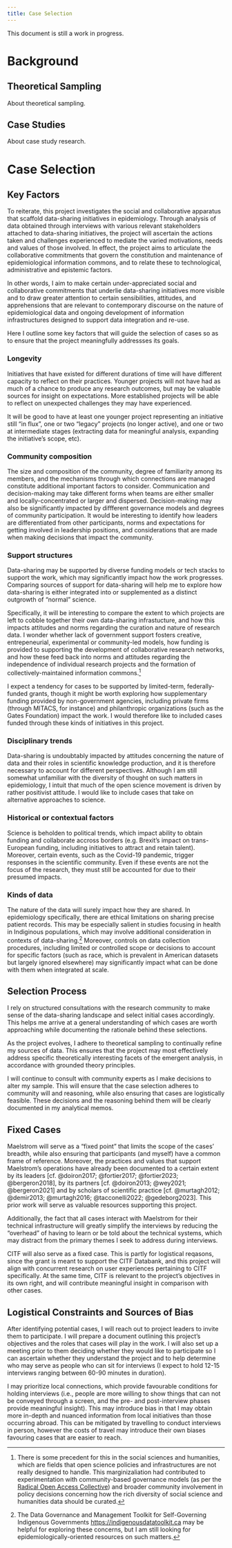 ```yaml
---
title: Case Selection
---
```

::: {.callout-note}
This document is still a work in progress.
:::

# Background
## Theoretical Sampling
About theoretical sampling.

## Case Studies
About case study research.

# Case Selection
## Key Factors
To reiterate, this project investigates the social and collaborative apparatus that scaffold data-sharing initiatives in epidemiology.
Through analysis of data obtained through interviews with various relevant stakeholders attached to data-sharing initiatives, the project will ascertain the actions taken and challenges experienced to mediate the varied motivations, needs and values of those involved.
In effect, the project aims to articulate the collaborative commitments that govern the constitution and maintenance of epidemiological information commons, and to relate these to technological, administrative and epistemic factors.

In other words, I aim to make certain under-appreciated social and collaborative commitments that underlie data-sharing initiatives more visible and to draw greater attention to certain sensibilities, attitudes, and apprehensions that are relevant to contemporary discourse on the nature of epidemiological data and ongoing development of information infrastructures designed to support data integration and re-use.

Here I outline some key factors that will guide the selection of cases so as to ensure that the project meaningfully addressses its goals.

### Longevity
Initiatives that have existed for different durations of time will have different capacity to reflect on their practices.
Younger projects will not have had as much of a chance to produce any research outcomes, but may be valuable sources for insight on expectations.
More established projects will be able to reflect on unexpected challenges they may have experienced.

It will be good to have at least one younger project representing an initiative still "in flux", one or two "legacy" projects (no longer active), and one or two at intermediate stages (extracting data for meaningful analysis, expanding the initiative's scope, etc).

### Community composition
The size and composition of the community, degree of familiarity among its members, and the mechanisms through which connections are managed constitute additional important factors to consider.
Communication and decision-making may take different forms when teams are either smaller and locally-concentrated or larger and dispersed.
Decision-making may also be significantly impacted by diffferent governance models and degrees of community participation.
It would be interesting to identify how leaders are differentiated from other participants, norms and expectations for getting involved in leadership positions, and considerations that are made when making decisions that impact the community.

### Support structures
Data-sharing may be supported by diverse funding models or tech stacks to support the work, which may significantly impact how the work progresses.
Comparing sources of support for data-sharing will help me to explore how data-sharing is either integrated into or supplemented as a distinct outgrowth of "normal" science.

Specifically, it will be interesting to compare the extent to which projects are left to cobble together their own data-sharing infrastucture, and how this impacts attitudes and norms regarding the curation and nature of research data.
I wonder whether lack of government support fosters creative, entrepeneurial, experimental or community-led models, how funding is provided to supporting the development of collaborative research networks, and how these feed back into norms and attitudes regarding the independence of individual research projects and the formation of collectively-maintained information commons.^[There is some precedent for this in the social sciences and humanities, which are fields that open science policies and infrastructures are not really designed to handle. This marginizaliation had contributed to experimentation with community-based governance models (as per the [Radical Open Access Collective](https://radicaloa.postdigitalcultures.org/about/)) and broader community involvement in policy decisions concerning how the rich diversity of social science and humanities data should be curated.]

I expect a tendency for cases to be supported by limited-term, federally-funded grants, though it might be worth exploring how supplementary funding provided by non-government agencies, including private firms (through MITACS, for instance) and philanthropic organizations (such as the Gates Foundation) impact the work.
I would therefore like to included cases funded through these kinds of initiatives in this project.

### Disciplinary trends
Data-sharing is undoubtably impacted by attitudes concerning the nature of data and their roles in scientific knowledge production, and it is therefore necessary to account for different perspectives.
Although I am still somewhat unfamiliar with the diversity of thought on such matters in epidemiology, I intuit that much of the open science movement is driven by rather positivist attitude.
I would like to include cases that take on alternative approaches to science.

### Historical or contextual factors
Science is beholden to political trends, which impact ability to obtain funding and collaborate accross borders (e.g. Brexit's impact on trans-European funding, including initiatives to attract and retain talent).
Moreover, certain events, such as the Covid-19 pandemic, trigger responses in the scientific community.
Even if these events are not the focus of the research, they must still be accounted for due to their presumed impacts.

### Kinds of data
The nature of the data will surely impact how they are shared.
In epidemiology specifically, there are ethical limitations on sharing precise patient records.
This may be especially salient in studies focusing in health in Indiginous populations, which may involve additional consideration in contexts of data-sharing.^[The Data Governance and Management Toolkit for Self-Governing Indigenous Governments [https://indigenousdatatoolkit.ca](https://indigenousdatatoolkit.ca) may be helpful for exploring these concerns, but I am still looking for epidemiologically-oriented resources on such matters.]
Moreover, controls on data collection procedures, including limited or controlled scope or decisions to account for specific factors (such as race, which is prevalent in American datasets but largely ignored elsewhere) may significantly impact what can be done with them when integrated at scale.

## Selection Process
I rely on structured consultations with the research community to make sense of the data-sharing landscape and select initial cases accordingly.
This helps me arrive at a general understanding of which cases are worth approaching while documenting the rationale behind these selections.

As the project evolves, I adhere to theoretical sampling to continually refine my sources of data.
This ensures that the project may most effectively address specific theoretically interesting facets of the emergent analysis, in accordance with grounded theory principles.

I will continue to consult with community experts as I make decisions to alter my sample.
This will ensure that the case selection adheres to community will and reasoning, while also ensuring that cases are logistically feasible.
These decisions and the reasoning behind them will be clearly documented in my analytical memos.

## Fixed Cases
Maelstrom will serve as a "fixed point" that limits the scope of the cases' breadth, while also ensuring that participants (and myself) have a common frame of reference.
Moreover, the practices and values that support Maelstrom's operations have already been documented to a certain extent by its leaders [cf. @doiron2017; @fortier2017; @fortier2023; @bergeron2018], by its partners [cf. @doiron2013; @wey2021; @bergeron2021] and by scholars of scientific practice [cf. @murtagh2012; @demir2013; @murtagh2016; @tacconelli2022; @gedeborg2023].
This prior work will serve as valuable resources supporting this project.

Additionally, the fact that all cases interact with Maelstrom for their technical infrastructure will greatly simplify the interviews by reducing the "overhead" of having to learn or be told about the technical systems, which may distract from the primary themes I seek to address during interviews.

CITF will also serve as a fixed case.
This is partly for logistical reqasons, since the grant is meant to support the CITF Databank, and this project will align with concurrent research on user experiences pertaining to CITF specifically.
At the same time, CITF is relevant to the project's objectives in its own right, and will contribute meaningful insight in comparison with other cases.

## Logistical Constraints and Sources of Bias
After identifying potential cases, I will reach out to project leaders to invite them to participate.
I will prepare a document outlining this project's objectives and the roles that cases will play in the work.
I will also set up a meeting prior to them deciding whether they would like to participate so I can ascertain whether they understand the project and to help determine who may serve as people who can sit for interviews (I expect to hold 12-15 interviews ranging between 60-90 minutes in duration).

I may prioritize local connections, which provide favourable conditions for holding interviews (i.e., people are more willing to show things that can not be conveyed through a screen, and the pre- and post-interview phases provide meaningful insight).
This may introduce bias in that I may obtain more in-depth and nuanced information from local initiatives than those occurring abroad.
This can be mitigated by travelling to conduct interviews in person, however the costs of travel may introduce their own biases favouring cases that are easier to reach.

